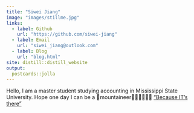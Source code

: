 ```yaml
---
title: "Siwei Jiang"
image: "images/stillme.jpg"
links:
  - label: Github
    url: "https://github.com/siwei-jiang"
  - label: Email
    url: "siwei_jiang@outlook.com"
  - label: Blog
    url: "blog.html"
site: distill::distill_website
output:
  postcards::jolla
---
```


Hello, I am a master student studying accounting in Mississippi State University. Hope one day I can be a 🧭mountaineer🧗🚵️🌋🌄️🗻🚞
["Because IT's there"](https://en.wikipedia.org/wiki/George_Mallory){target="_blank"}
<!-- Tools > Project Options > Git -->

